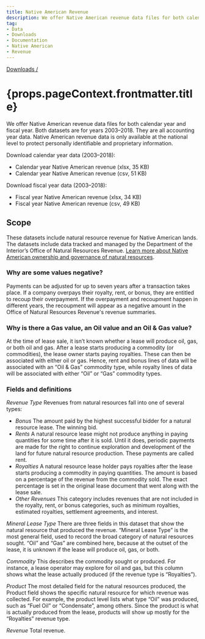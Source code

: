 ```yaml
---
title: Native American Revenue
description: We offer Native American revenue data files for both calendar year and fiscal year. They are all accounting year data. Native American revenue data is only available at the national level to protect personally identifiable and proprietary information.
tag:
- Data
- Downloads
- Documentation
- Native American
- Revenue
---
```


[Downloads /](/downloads/)

<h1>{props.pageContext.frontmatter.title}</h1>

We offer Native American revenue data files for both calendar year and fiscal year. Both datasets are for years 2003–2018. They are all <GlossaryTerm>accounting year</GlossaryTerm> data. Native American revenue data is only available at the national level to protect personally identifiable and proprietary information.

Download calendar year data (2003–2018):

- <DownloadExcelLink to="/downloads/revenue/native_american_revenue.xlsx">Calendar year Native American revenue (xlsx, 35 KB)</DownloadExcelLink>
- <DownloadCsvLink to="/downloads/csv/revenue/native_american_revenue.csv">Calendar year Native American revenue (csv, 51 KB)</DownloadCsvLink>

Download fiscal year data (2003–2018):

- <DownloadExcelLink to="/downloads/Native American Revs FY03-18.xlsx">Fiscal year Native American revenue (xlsx, 34 KB)</DownloadExcelLink>
- <DownloadCsvLink to="/downloads/Native American Revs FY03-18.csv">Fiscal year Native American revenue (csv, 49 KB)</DownloadCsvLink>

## Scope

These datasets include natural resource revenue for Native American lands. The datasets include data tracked and managed by the Department of the Interior’s Office of Natural Resources Revenue. [Learn more about Native American ownership and governance of natural resources](/how-it-works/native-american-ownership-governance/).

### Why are some values negative?

Payments can be adjusted for up to seven years after a transaction takes place. If a company overpays their royalty, rent, or bonus, they are entitled to recoup their overpayment. If the overpayment and recoupment happen in different years, the recoupment will appear as a negative amount in the Office of Natural Resources Revenue's revenue summaries.

### Why is there a Gas value, an Oil value and an Oil & Gas value?

At the time of lease sale, it isn’t known whether a lease will produce oil, gas, or both oil and gas. After a lease starts producing a commodity (or commodities), the lease owner starts paying royalties. These can then be associated with either oil or gas. Hence, rent and bonus lines of data will be associated with an “Oil & Gas” commodity type, while royalty lines of data will be associated with either “Oil” or “Gas” commodity types.

### Fields and definitions

_Revenue Type_ Revenues from natural resources fall into one of several types:

* _Bonus_ The amount paid by the highest successful bidder for a natural resource lease. The winning bid.
* _Rents_ A natural resource lease might not produce anything in paying quantities for some time after it is sold. Until it does, periodic payments are made for the right to continue exploration and development of the land for future natural resource production. These payments are called rent.
* _Royalties_ A natural resource lease holder pays royalties after the lease starts producing a commodity in <GlossaryTerm>paying quantities</GlossaryTerm>. The amount is based on a percentage of the revenue from the commodity sold. The exact percentage is set in the original lease document that went along with the lease sale.
* _Other Revenues_ This category includes revenues that are not included in the royalty, rent, or bonus categories, such as minimum royalties, estimated royalties, settlement agreements, and interest.

_Mineral Lease Type_ There are three fields in this dataset that show the natural resource that produced the revenue. “Mineral Lease Type” is the most general field, used to record the broad category of natural resources sought. “Oil” and “Gas” are combined here, because at the outset of the lease, it is unknown if the lease will produce oil, gas, or both.

_Commodity_ This describes the commodity sought or produced. For instance, a lease operator may explore for oil and gas, but this column shows what the lease actually produced (if the revenue type is “Royalties”).

_Product_ The most detailed field for the natural resources produced, the Product field shows the specific natural resource for which revenue was collected. For example, the product level lists what type “Oil” was produced, such as “Fuel Oil” or “Condensate”, among others. Since the product is what is actually produced from the lease, products will show up mostly for the “Royalties” revenue type.

_Revenue_ Total revenue.

<ContactUs />
